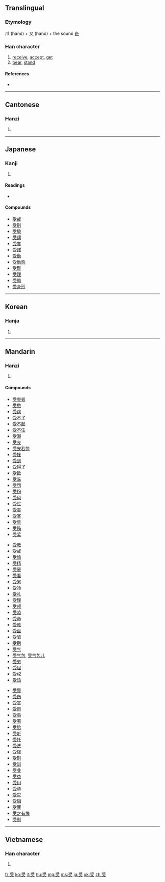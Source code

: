 ==Translingual==

===Etymology===
爪 (hand) + 又 (hand) + the sound [[舟]]

===Han character===
{{Han char|rn=29|rad=又|as=06|sn=8|four=2040<sub>7</sub>|canj=月月水 (BBE)}}

# [[receive]], [[accept]], [[get]]
# [[bear]], [[stand]]

====References====
* {{Han ref|kx=0166.050|dkj=03159|dj=0377.030|hdz=10396.020|uh=53D7|ud=21463|bh=A8FC|bd=43260}}

----

==Cantonese==

===Hanzi===
{{yue-hanzi|jyut=|y=sau6}}

# {{defn|Cantonese|sort=又06}}

----

==Japanese==

===Kanji===
{{ja-kanji|grade=3|rs=又06}}

# {{defn|Japanese}}

====Readings====
* {{ja-readings|on=[[じゅ]] (ju), [[しゅう]] (shū)|kun=[[うける]] (ukeru), [[うけ]] (uke)}}

====Compounds====
* [[受戒]]
* [[受刑]]
* [[受験]]
* [[受講]]
* [[受賞]]
* [[受諾]]
* [[受動]]
* [[受動態]]
* [[受難]]
* [[受理]]
* [[受領]]
* [[受身形]]

----

==Korean==

===Hanja===
{{ko-hanja|hangeul=수|rv=su|mr=su}}

# {{defn|Korean|sort=又06}}

----

==Mandarin==

===Hanzi===
{{cmn-hanzi|pin=[[shòu]] ([[shou4]])|wg=shou<sup>4</sup>}}

# {{defn|Mandarin|sort=又06}}

====Compounds====
{{top3}}
* [[受害者]]
* [[受憋]]
* [[受病]]
* [[受不了]]
* [[受不起]]
* [[受不住]]
* [[受潮]]
* [[受宠]]
* [[受宠若惊]]
* [[受挫]]
* [[受到]]
* [[受得了]]
* [[受敌]]
* [[受冻]]
* [[受罚]]
* [[受粉]]
* [[受风]]
* [[受过]]
* [[受害]]
* [[受寒]]
* [[受旱]]
* [[受贿]]
* [[受奖]]
{{mid3}}
* [[受教]]
* [[受戒]]
* [[受惊]]
* [[受精]]
* [[受窘]]
* [[受看]]
* [[受累]]
* [[受冷]]
* [[受礼]]
* [[受理]]
* [[受领]]
* [[受凉]]
* [[受命]]
* [[受难]]
* [[受盘]]
* [[受骗]]
* [[受聘]]
* [[受气]]
* [[受气包]], [[受气包儿]]
* [[受穷]]
* [[受屈]]
* [[受权]]
* [[受热]]
{{mid3}}
* [[受辱]]
* [[受伤]]
* [[受赏]]
* [[受审]]
* [[受事]]
* [[受署]]
* [[受胎]]
* [[受听]]
* [[受托]]
* [[受洗]]
* [[受降]]
* [[受刑]]
* [[受训]]
* [[受业]]
* [[受益]]
* [[受用]]
* [[受孕]]
* [[受灾]]
* [[受阻]]
* [[受罪]]
* [[受之有愧]]
* [[受制]]
{{bottom}}
----

==Vietnamese==

===Han character===
{{vi-hantu|[[thụ]], [[thọ]]|rs=又06}}

# {{defn|Vietnamese|sort=又06}}

[[fr:受]]
[[ko:受]]
[[it:受]]
[[hu:受]]
[[mg:受]]
[[ms:受]]
[[ja:受]]
[[uk:受]]
[[zh:受]]